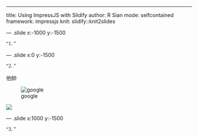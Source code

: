 ---
title: Using ImpressJS with Slidify
author: R Sian
mode: selfcontained
framework: impressjs
knit: slidify::knit2slides

--- .slide x:-1000 y:-1500

<link href='https://fonts.googleapis.com/css?family=Indie+Flower' rel='stylesheet' type='text/css'></link>

<style type="text/css">
@font-face {
font-family:SelfFont;
src:url(assets/SetoFont.TTF);
}

q, span {
font-family:SelfFont;
}
</style>
</head>

<q>1. </q>

--- .slide x:0 y:-1500

<q>2. </q>

<span class='sss'> 他帥 </span>

![google](assets/img/temp.jpg)

<img id='google' src="assets/img/temp.jpg">

--- .slide x:1000 y:-1500

<q>3. </q>
